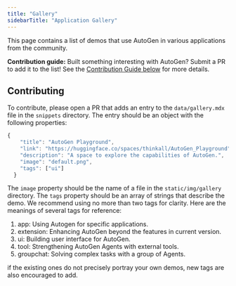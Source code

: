 ```yaml
---
title: "Gallery"
sidebarTitle: "Application Gallery"
---
```



This page contains a list of demos that use AutoGen in various applications from the community.

**Contribution guide:**
Built something interesting with AutoGen? Submit a PR to add it to the list! See the [Contribution Guide below](#contributing) for more details.

<GalleryPage items={galleryData} />

## Contributing

To contribute, please open a PR that adds an entry to the `data/gallery.mdx` file in the `snippets` directory. The entry should be an object with the following properties:

```js
{
    "title": "AutoGen Playground",
    "link": "https://huggingface.co/spaces/thinkall/AutoGen_Playground",
    "description": "A space to explore the capabilities of AutoGen.",
    "image": "default.png",
    "tags": ["ui"]
  }
```

The `image` property should be the name of a file in the `static/img/gallery` directory.
The `tags` property should be an array of strings that describe the demo. We recommend using no more than two tags for clarity.
Here are the meanings of several tags for reference:

1. app: Using Autogen for specific applications.
2. extension: Enhancing AutoGen beyond the features in current version.
3. ui: Building user interface for AutoGen.
4. tool: Strengthening AutoGen Agents with external tools.
5. groupchat: Solving complex tasks with a group of Agents.

if the existing ones do not precisely portray your own demos, new tags are also encouraged to add.

